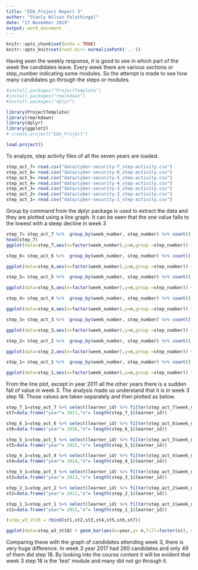 ---
title: "EDA_Project Report 3"
author: "Stanly Wilson Palathingal"
date: "17 November 2019"
output: word_document
---

```{r setup, include=FALSE}
knitr::opts_chunk$set(echo = TRUE)
knitr::opts_knit$set(root.dir= normalizePath('..'))
```

Having seen the weekly response, it is good to see in which part of the week the candidates leave. Every week there are various sections or step_number indicating some modules. So the attempt is made to see how many candidates go through the steps or modules.

```{r Installation of packages, message=FALSE}
#install.packages("ProjectTemplate")
#install.packages("rmarkdown")
#install.packages("dplyr")
```

```{r Load library and create the project, message=FALSE}
library(ProjectTemplate)
library(rmarkdown)
library(dplyr)
library(ggplot2)
# create.project("EDA_Project")
```

```{r Setting of working directory and load project,include=FALSE}
load.project()
```

To analyze, step activity files of all the seven years are loaded. 

```{r loading the step activity data set}
step_act_7= read.csv("data/cyber-security-7_step-activity.csv")
step_act_6= read.csv("data/cyber-security-6_step-activity.csv")
step_act_5= read.csv("data/cyber-security-5_step-activity.csv")
step_act_4= read.csv("data/cyber-security-4_step-activity.csv")
step_act_3= read.csv("data/cyber-security-3_step-activity.csv")
step_act_2= read.csv("data/cyber-security-2_step-activity.csv")
step_act_1= read.csv("data/cyber-security-1_step-activity.csv")
```

Group by command from the dplyr package is used to extract the data and they are plotted using a line graph. It can be seen that the one value falls to the lowest with a steep decline in week 3

```{r step_act_7,fig.height=4,fig.width=10}
step_7= step_act_7 %>%  group_by(week_number, step_number) %>% count()
head(step_7)
ggplot(data=step_7,aes(x=factor(week_number),y=n,group =step_number)) + geom_line(aes(color =factor(week_number))) + geom_point(aes(color = factor(week_number))) + xlab("year 2017 Week 1 to 3") + ylab("Number of Responses in Step Levels")
```
```{r step_act_6,fig.height=4,fig.width=10}
step_6= step_act_6 %>%  group_by(week_number, step_number) %>% count()

ggplot(data=step_6,aes(x=factor(week_number),y=n,group =step_number)) + geom_line(aes(color =factor(week_number))) + geom_point(aes(color = factor(week_number))) + xlab("year 2016 Week 1 to 3") + ylab("Number of Responses in Step Levels")
```

```{r step_act_5,fig.height=4,fig.width=10}
step_5= step_act_5 %>%  group_by(week_number, step_number) %>% count()

ggplot(data=step_5,aes(x=factor(week_number),y=n,group =step_number)) + geom_line(aes(color =factor(week_number))) + geom_point(aes(color = factor(week_number))) + xlab("year 2015 Week 1 to 3") + ylab("Number of Responses in Step Levels")
```

```{r step_act_4,fig.height=4,fig.width=10}
step_4= step_act_4 %>%  group_by(week_number, step_number) %>% count()

ggplot(data=step_4,aes(x=factor(week_number),y=n,group =step_number)) + geom_line(aes(color =factor(week_number))) + geom_point(aes(color = factor(week_number))) + xlab("year 2014 Week 1 to 3") + ylab("Number of Responses in Step Levels")
```

```{r step_act_3,fig.height=4,fig.width=10}
step_3= step_act_3 %>%  group_by(week_number, step_number) %>% count()

ggplot(data=step_3,aes(x=factor(week_number),y=n,group =step_number)) + geom_line(aes(color =factor(week_number))) + geom_point(aes(color = factor(week_number))) + xlab("year 2013 Week 1 to 3") + ylab("Number of Responses in Step Levels")
```

```{r step_act_2,fig.height=4,fig.width=10}
step_2= step_act_2 %>%  group_by(week_number, step_number) %>% count()

ggplot(data=step_2,aes(x=factor(week_number),y=n,group =step_number)) + geom_line(aes(color =factor(week_number))) + geom_point(aes(color = factor(week_number))) + xlab("year 2012 Week 1 to 3") + ylab("Number of Responses in Step Levels")
```

```{r step_act_1,fig.height=4,fig.width=10}
step_1= step_act_1 %>%  group_by(week_number, step_number) %>% count()

ggplot(data=step_1,aes(x=factor(week_number),y=n,group =step_number)) + geom_line(aes(color =factor(week_number))) + geom_point(aes(color = factor(week_number))) + xlab("year 2011 Week 1 to 3") + ylab("Number of Responses in Step Levels")
```

From the line plot, except in year 2011 all the other years there is a sudden fall of value in week 3. The analysis made us understand that it is in week 3 step 18. Those values are taken separately and then plotted as below.

```{r}
step_7_1=step_act_7 %>% select(learner_id) %>% filter(step_act_7$week_number==3 & step_act_7$step_number==18)
st7=data.frame("year"= 2017,"n"= length(step_7_1$learner_id))

step_6_1=step_act_6 %>% select(learner_id) %>% filter(step_act_6$week_number==3 & step_act_6$step_number==18)
st6=data.frame("year"= 2016,"n"= length(step_6_1$learner_id))

step_5_1=step_act_5 %>% select(learner_id) %>% filter(step_act_5$week_number==3 & step_act_5$step_number==18)
st5=data.frame("year"= 2015,"n"= length(step_5_1$learner_id))

step_4_1=step_act_4 %>% select(learner_id) %>% filter(step_act_4$week_number==3 & step_act_4$step_number==18)
st4=data.frame("year"= 2014,"n"= length(step_4_1$learner_id))

step_3_1=step_act_3 %>% select(learner_id) %>% filter(step_act_3$week_number==3 & step_act_3$step_number==18)
st3=data.frame("year"= 2013,"n"= length(step_3_1$learner_id))

step_2_1=step_act_2 %>% select(learner_id) %>% filter(step_act_2$week_number==3 & step_act_2$step_number==18)
st2=data.frame("year"= 2012,"n"= length(step_2_1$learner_id))

step_1_1=step_act_1 %>% select(learner_id) %>% filter(step_act_1$week_number==3 & step_act_1$step_number==18)
st1=data.frame("year"= 2011,"n"= length(step_1_1$learner_id))

(step_w3_st18 = rbind(st1,st2,st3,st4,st5,st6,st7))

ggplot(data=step_w3_st18) + geom_bar(aes(x=year,y= n,fill=factor(n)), stat = "identity") +xlab("year")+ ylab("week 3 step 18")

```

Comparing these with the graph of candidates attending week 3, there is very huge difference. In week 3 year 2017 had 260 candidates and only 49 of them did step 18. By looking into the course content it will be evident that week 3 step 18 is the 'test' module and many did not go through it.
